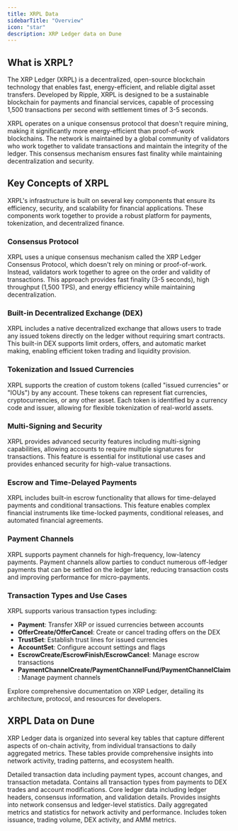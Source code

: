 ```yaml
---
title: XRPL Data
sidebarTitle: "Overview"
icon: "star"
description: XRP Ledger data on Dune
---
```


## What is XRPL?

The XRP Ledger (XRPL) is a decentralized, open-source blockchain technology that enables fast, energy-efficient, and reliable digital asset transfers. Developed by Ripple, XRPL is designed to be a sustainable blockchain for payments and financial services, capable of processing 1,500 transactions per second with settlement times of 3-5 seconds.

XRPL operates on a unique consensus protocol that doesn't require mining, making it significantly more energy-efficient than proof-of-work blockchains. The network is maintained by a global community of validators who work together to validate transactions and maintain the integrity of the ledger. This consensus mechanism ensures fast finality while maintaining decentralization and security.

## Key Concepts of XRPL

XRPL's infrastructure is built on several key components that ensure its efficiency, security, and scalability for financial applications. These components work together to provide a robust platform for payments, tokenization, and decentralized finance.

### **Consensus Protocol**
XRPL uses a unique consensus mechanism called the XRP Ledger Consensus Protocol, which doesn't rely on mining or proof-of-work. Instead, validators work together to agree on the order and validity of transactions. This approach provides fast finality (3-5 seconds), high throughput (1,500 TPS), and energy efficiency while maintaining decentralization.

### **Built-in Decentralized Exchange (DEX)**
XRPL includes a native decentralized exchange that allows users to trade any issued tokens directly on the ledger without requiring smart contracts. This built-in DEX supports limit orders, offers, and automatic market making, enabling efficient token trading and liquidity provision.

### **Tokenization and Issued Currencies**
XRPL supports the creation of custom tokens (called "issued currencies" or "IOUs") by any account. These tokens can represent fiat currencies, cryptocurrencies, or any other asset. Each token is identified by a currency code and issuer, allowing for flexible tokenization of real-world assets.

### **Multi-Signing and Security**
XRPL provides advanced security features including multi-signing capabilities, allowing accounts to require multiple signatures for transactions. This feature is essential for institutional use cases and provides enhanced security for high-value transactions.

### **Escrow and Time-Delayed Payments**
XRPL includes built-in escrow functionality that allows for time-delayed payments and conditional transactions. This feature enables complex financial instruments like time-locked payments, conditional releases, and automated financial agreements.

### **Payment Channels**
XRPL supports payment channels for high-frequency, low-latency payments. Payment channels allow parties to conduct numerous off-ledger payments that can be settled on the ledger later, reducing transaction costs and improving performance for micro-payments.

### **Transaction Types and Use Cases**
XRPL supports various transaction types including:
- **Payment**: Transfer XRP or issued currencies between accounts
- **OfferCreate/OfferCancel**: Create or cancel trading offers on the DEX
- **TrustSet**: Establish trust lines for issued currencies
- **AccountSet**: Configure account settings and flags
- **EscrowCreate/EscrowFinish/EscrowCancel**: Manage escrow transactions
- **PaymentChannelCreate/PaymentChannelFund/PaymentChannelClaim**: Manage payment channels

<CardGroup cols={1}>
  <Card title="XRP Ledger documentation" icon="link" href="https://xrpl.org/docs">
    Explore comprehensive documentation on XRP Ledger, detailing its architecture, protocol, and resources for developers.
  </Card>
</CardGroup>

## XRPL Data on Dune

XRP Ledger data is organized into several key tables that capture different aspects of on-chain activity, from individual transactions to daily aggregated metrics. These tables provide comprehensive insights into network activity, trading patterns, and ecosystem health.

<CardGroup cols={2}>
  <Card title="Transactions" icon="arrow-right-arrow-left" href="/data-catalog/xrpl/transactions">
    Detailed transaction data including payment types, account changes, and transaction metadata. Contains all transaction types from payments to DEX trades and account modifications.
  </Card>

  <Card title="Ledgers" icon="cube" href="/data-catalog/xrpl/ledgers">
    Core ledger data including ledger headers, consensus information, and validation details. Provides insights into network consensus and ledger-level statistics.
  </Card>

  <Card title="Aggregated Metrics Daily" icon="chart-line" href="/data-catalog/xrpl/aggregated_metrics_daily">
    Daily aggregated metrics and statistics for network activity and performance. Includes token issuance, trading volume, DEX activity, and AMM metrics.
  </Card>
</CardGroup> 